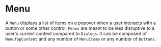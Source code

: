 

<Meta title='Molecules/Menu' component={Menu} argTypes={argTypes} />

# Menu

A `Menu` displays a list of items on a popover when a user interacts with a button or some other control.
`Menus` are meant to be less disruptive to a user's current context compared to `Dialogs`.
It can be composed of `MenuTopContent` and any number of `MenuItems` or any number of `Buttons`.

<Canvas>
  <Story story={menu} name='Playground' />
</Canvas>

<ArgsTable of={Menu} story='Playground' />
